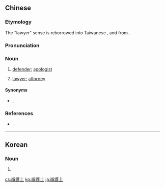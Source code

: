 {{also|弁護士|辩护士}}
==Chinese==
{{zh-forms|s=辩护士|type=21}}

===Etymology===
The "lawyer" sense is reborrowed into Taiwanese {{etyl|cmn|-}}, {{etyl|nan|-}} and {{etyl|hak|-}} from {{etyl|ja|zh}} {{ja-r|弁護士|べんごし}}.

===Pronunciation===
{{zh-pron
|m=biànhùshì
|c=bin6 wu6 si6
|h=pfs=phien-fu-sṳ
|mn=piān-hō͘-sū
|cat=n
}}

===Noun===
{{zh-noun}}

# [[defender]]; [[apologist]]
# {{lb|zh|Taiwan|chiefly|Min Nan|and|Hakka|dated|_|in|_|Mandarin}} [[lawyer]]; [[attorney]]

====Synonyms====
* {{qualifier|lawyer}} {{zh-l|律師}}, {{zh-l|狀師}}

===References===
* {{qualifier|Min Nan}} {{thcwd|13202}}

----

==Korean==
{{ko-hanjatab}}

===Noun===
{{ko-noun|hj|hangeul=변호사}}

# {{hanja form of|변호사|[[lawyer]]}}

[[cs:辯護士]]
[[ko:辯護士]]
[[ja:辯護士]]